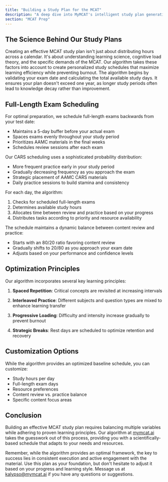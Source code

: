 ```yaml
---
title: "Building a Study Plan for the MCAT"
description: "A deep dive into MyMCAT's intelligent study plan generation algorithm"
section: "MCAT Prep"
---
```


## The Science Behind Our Study Plans

Creating an effective MCAT study plan isn't just about distributing hours across a calendar. It's about understanding learning science, cognitive load theory, and the specific demands of the MCAT. Our algorithm takes these factors into account to create personalized study schedules that maximize learning efficiency while preventing burnout. The algorithm begins by validating your exam date and calculating the total available study days. It ensures your plan doesn't exceed one year, as longer study periods often lead to knowledge decay rather than improvement.
## Full-Length Exam Scheduling
For optimal preparation, we schedule full-length exams backwards from your test date:
- Maintains a 5-day buffer before your actual exam
- Spaces exams evenly throughout your study period
- Prioritizes AAMC materials in the final weeks
- Schedules review sessions after each exam

Our CARS scheduling uses a sophisticated probability distribution:
- More frequent practice early in your study period
- Gradually decreasing frequency as you approach the exam
- Strategic placement of AAMC CARS materials
- Daily practice sessions to build stamina and consistency

For each day, the algorithm:
1. Checks for scheduled full-length exams
2. Determines available study hours
3. Allocates time between review and practice based on your progress
4. Distributes tasks according to priority and resource availability

The schedule maintains a dynamic balance between content review and practice:
- Starts with an 80/20 ratio favoring content review
- Gradually shifts to 20/80 as you approach your exam date
- Adjusts based on your performance and confidence levels

## Optimization Principles

Our algorithm incorporates several key learning principles:

1. **Spaced Repetition**: Critical concepts are revisited at increasing intervals

2. **Interleaved Practice**: Different subjects and question types are mixed to enhance learning transfer

3. **Progressive Loading**: Difficulty and intensity increase gradually to prevent burnout

4. **Strategic Breaks**: Rest days are scheduled to optimize retention and recovery

## Customization Options

While the algorithm provides an optimized baseline schedule, you can customize:
- Study hours per day
- Full-length exam days
- Resource preferences
- Content review vs. practice balance
- Specific content focus areas

## Conclusion

Building an effective MCAT study plan requires balancing multiple variables while adhering to proven learning principles. Our algorithm at [mymcat.ai](https://mymcat.ai) takes the guesswork out of this process, providing you with a scientifically-based schedule that adapts to your needs and resources.

Remember, while the algorithm provides an optimal framework, the key to success lies in consistent execution and active engagement with the material. Use this plan as your foundation, but don't hesitate to adjust it based on your progress and learning style. Message us at [kalypso@mymcat.ai](mailto:kalypso@mymcat.ai) if you have any questions or suggestions.